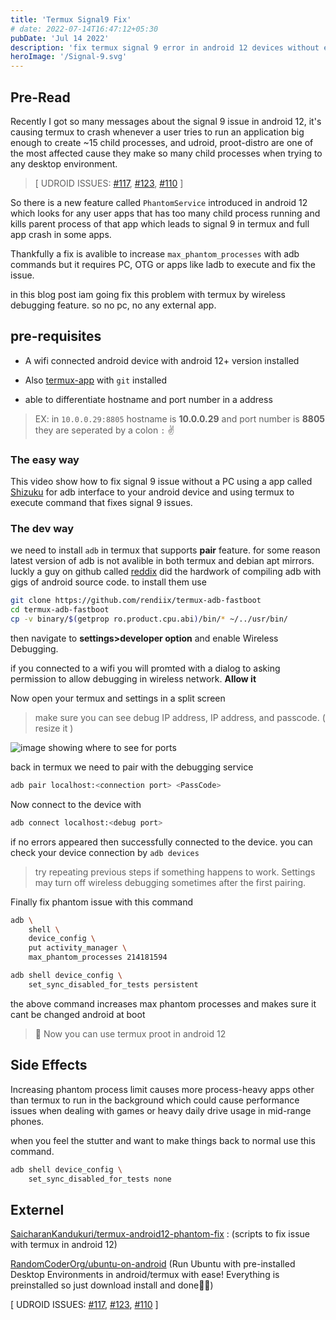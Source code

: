 ```yaml
---
title: 'Termux Signal9 Fix'
# date: 2022-07-14T16:47:12+05:30
pubDate: 'Jul 14 2022'
description: 'fix termux signal 9 error in android 12 devices without external PC (phantomService)'
heroImage: '/Signal-9.svg'
---
```


## Pre-Read


Recently I got so many messages about the signal 9 issue in android 12, it's causing termux to crash whenever a user tries to run an application big enough to create ~15 child processes, and udroid, proot-distro are one of the most affected cause they make so many child processes when trying to any desktop environment.

> [ UDROID ISSUES: [#117](https://github.com/RandomCoderOrg/ubuntu-on-android/discussions/117), [#123](https://github.com/RandomCoderOrg/ubuntu-on-android/issues/123), [#110](https://github.com/RandomCoderOrg/ubuntu-on-android/issues/110) ]

So there is a new feature called `PhantomService` introduced in android 12 which looks for any user apps that has too many child process running and kills parent process of that app which leads to signal 9 in termux and full app crash in some apps.

Thankfully a fix is avalible to increase `max_phantom_processes` with adb commands but it requires PC, OTG or apps like ladb to execute and fix the issue.

in this blog post iam going fix this problem with termux by wireless debugging feature. so no pc, no any external app.

## pre-requisites

- A wifi connected android device with android 12+ version installed

- Also [termux-app](https://termux.com/) with `git` installed

- able to differentiate hostname and port number in a address

> EX: in `10.0.0.29:8805` hostname is **10.0.0.29** and port number is **8805** they are seperated by a colon `:` ✌️


### The easy way

This video show how to fix signal 9 issue without a PC
using a app called [Shizuku](https://play.google.com/store/apps/details?id=moe.shizuku.privileged.api&hl=en&gl=US) for adb interface to your android device
and using termux to execute command that fixes signal 9 issues.

<YouTube id="GCN0gh1yXSs" />


### The dev way

we need to install `adb` in termux that supports **pair** feature. for some reason latest version of adb is not avalible in both termux and debian apt mirrors. luckly a guy on github called [reddix](https://github.com/rendiix) did the hardwork of compiling adb with gigs of android source code. to install them use

```bash
git clone https://github.com/rendiix/termux-adb-fastboot
cd termux-adb-fastboot
cp -v binary/$(getprop ro.product.cpu.abi)/bin/* ~/../usr/bin/
```

then navigate to **settings>developer option** and enable Wireless Debugging.

if you connected to a wifi you will promted with a dialog to asking permission to allow debugging in wireless network. **Allow it**

Now open your termux and settings in a split screen

> make sure you can see debug IP address, IP address, and passcode. ( resize it )

![image showing where to see for ports](https://raw.githubusercontent.com/SaicharanKandukuri/SaicharanKandukuri.github.io/Sources/images/termux-signal9-fix/port_passes.png)

back in termux we need to pair with the debugging service

```bash
adb pair localhost:<connection port> <PassCode>
```

Now connect to the device with

```bash
adb connect localhost:<debug port>
```

if no errors appeared then successfully connected to the device. you can check your device connection by `adb devices`
> try repeating previous steps if something happens to work. Settings may turn off wireless debugging sometimes after the first pairing.

Finally fix phantom issue with this command

```bash
adb \
    shell \
    device_config \
    put activity_manager \
    max_phantom_processes 214181594

adb shell device_config \
    set_sync_disabled_for_tests persistent
```

the above command increases max phantom processes and makes sure it cant be changed android at boot

> 🎉 Now you can use termux proot in android 12

## Side Effects

Increasing phantom process limit causes more process-heavy apps other than termux to run in the background which could cause performance issues when dealing with games or heavy daily drive usage in mid-range phones.

when you feel the stutter and want to make things back to normal use this command.

```bash
adb shell device_config \
    set_sync_disabled_for_tests none
```

## Externel

[SaicharanKandukuri/termux-android12-phantom-fix](https://github.com/SaicharanKandukuri/termux-android12-phantom-fix) : (scripts to fix issue with termux in android 12)

[RandomCoderOrg/ubuntu-on-android](https://github.com/RandomCoderOrg/ubuntu-on-android) (Run Ubuntu with pre-installed Desktop Environments in android/termux with ease! Everything is preinstalled so just download install and done🚀🚀)

[ UDROID ISSUES: [#117](https://github.com/RandomCoderOrg/ubuntu-on-android/discussions/117), [#123](https://github.com/RandomCoderOrg/ubuntu-on-android/issues/123), [#110](https://github.com/RandomCoderOrg/ubuntu-on-android/issues/110) ]
